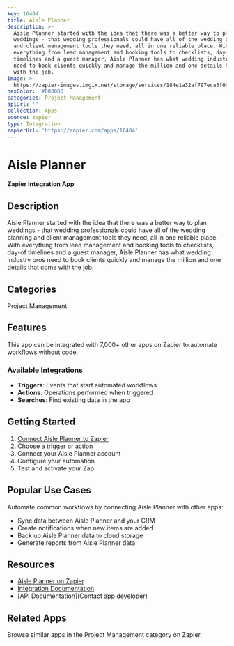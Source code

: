 ```yaml
---
key: 16404
title: Aisle Planner
description: >-
  Aisle Planner started with the idea that there was a better way to plan
  weddings - that wedding professionals could have all of the wedding planning
  and client management tools they need, all in one reliable place. With
  everything from lead management and booking tools to checklists, day-of
  timelines and a guest manager, Aisle Planner has what wedding industry pros
  need to book clients quickly and manage the million and one details that come
  with the job.
image: >-
  https://zapier-images.imgix.net/storage/services/184e1a32af797eca3f0baca80f72a08b.png?auto=format%2Ccompress&ixlib=python-3.0.0&q=50
hexColor: '#000000'
categories: Project Management
apiUrl: ''
collection: Apps
source: zapier
type: Integration
zapierUrl: 'https://zapier.com/apps/16404'
---
```

# Aisle Planner

**Zapier Integration App**

## Description

Aisle Planner started with the idea that there was a better way to plan weddings - that wedding professionals could have all of the wedding planning and client management tools they need, all in one reliable place. With everything from lead management and booking tools to checklists, day-of timelines and a guest manager, Aisle Planner has what wedding industry pros need to book clients quickly and manage the million and one details that come with the job.

## Categories

Project Management

## Features

This app can be integrated with 7,000+ other apps on Zapier to automate workflows without code.

### Available Integrations

- **Triggers**: Events that start automated workflows
- **Actions**: Operations performed when triggered
- **Searches**: Find existing data in the app

## Getting Started

1. [Connect Aisle Planner to Zapier](https://zapier.com/apps/16404)
2. Choose a trigger or action
3. Connect your Aisle Planner account
4. Configure your automation
5. Test and activate your Zap

## Popular Use Cases

Automate common workflows by connecting Aisle Planner with other apps:

- Sync data between Aisle Planner and your CRM
- Create notifications when new items are added
- Back up Aisle Planner data to cloud storage
- Generate reports from Aisle Planner data

## Resources

- [Aisle Planner on Zapier](https://zapier.com/apps/16404)
- [Integration Documentation](https://zapier.com/apps/16404/integrations)
- [API Documentation](Contact app developer)

## Related Apps

Browse similar apps in the Project Management category on Zapier.
